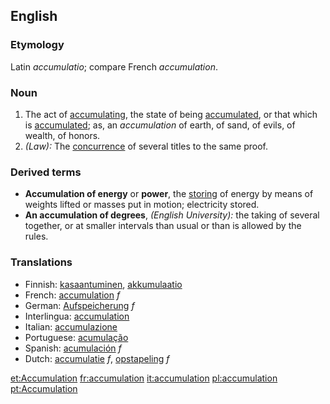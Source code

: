 ==English==

===Etymology===
Latin ''accumulatio''; compare French ''accumulation''.

===Noun===
{{en-noun-reg}}

# The act of [[accumulating]], the state of being [[accumulated]], or that which is [[accumulated]]; as, an ''accumulation'' of earth, of sand, of evils, of wealth, of honors.
# ''(Law):'' The [[concurrence]] of several titles to the same proof.

===Derived terms===
*'''Accumulation of energy''' or '''power''', the [[storing]] of energy by means of weights lifted or masses put in motion; electricity stored.
*'''An accumulation of degrees''', ''(English University):'' the taking of several together, or at smaller intervals than usual or than is allowed by the rules.

===Translations===
*Finnish: [[kasaantuminen]], [[akkumulaatio]]
*French: [[accumulation]] ''f''
*German: [[Aufspeicherung]] ''f''
*Interlingua: [[accumulation]]
*Italian: [[accumulazione]]
*Portuguese: [[acumulação]]
*Spanish: [[acumulación]] ''f''
*Dutch: [[accumulatie]] ''f'', [[opstapeling]] ''f''

[[et:Accumulation]]
[[fr:accumulation]]
[[it:accumulation]]
[[pl:accumulation]]
[[pt:Accumulation]]